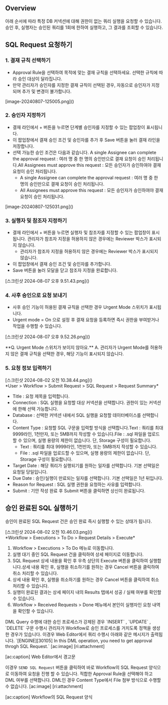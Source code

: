 
## Overview
아래 순서에 따라 특정 DB 커넥션에 대해 권한이 없는 쿼리 실행을 요청할 수 있습니다. 승인 후, 실행자는 승인된 쿼리를 1회에 한하여 실행하고, 그 결과를 조회할 수 있습니다.

## SQL Request 요청하기
### 1. 결재 규칙 선택하기
* Approval Rule을 선택하여 목적에 맞는 결재 규칙을 선택하세요. 선택한 규칙에 따라 승인 대상이 달라집니다.
* 만약 관리자가 승인자를 지정한 결재 규칙이 선택된 경우, 자동으로 승인자가 지정되며 추가 및 변경이 불가합니다.

<p align="center">
<div>[image-20240807-125005.png]()</div>
</p>

### 2. 승인자 지정하기
* 결재 라인에서 + 버튼을 누르면 단계별 승인자를 지정할 수 있는 팝업창이 표시됩니다.
* 이 팝업창에서 결재 승인 조건 및 승인자를 추가 후 Save 버튼을 눌러 결재 라인을 저장합니다.
* 선택 가능한 승인 조건은 다음과 같습니다. A single Assignee can complete the approval request : 여러 명 중 한 명의 승인만으로 결재 요청이 승인 처리됩니다.All Assignees must approve this request : 모든 승인자가 승인하여야 결재 요청이 승인 처리됩니다.
  * A single Assignee can complete the approval request : 여러 명 중 한 명의 승인만으로 결재 요청이 승인 처리됩니다.
  * All Assignees must approve this request : 모든 승인자가 승인하여야 결재 요청이 승인 처리됩니다.

<p align="center">
<div>[image-20240807-125031.png]()</div>
</p>

### 3. 실행자 및 참조자 지정하기
* 결재 라인에서 + 버튼을 누르면 실행자 및 참조자를 지정할 수 있는 팝업창이 표시됩니다. 관리자가 참조자 지정을 허용하지 않은 경우에는 Reviewer 박스가 표시되지 않습니다.
  * 관리자가 참조자 지정을 허용하지 않은 경우에는 Reviewer 박스가 표시되지 않습니다.
* 이 팝업창에서 결재 승인 조건 및 승인자를 추가합니다.
* Save 버튼을 눌러 모달을 닫고 참조자 지정을 완료합니다.

<p align="center">
<div>[스크린샷 2024-08-07 오후 9.51.43.png]()</div>
</p>

### 4. 사후 승인으로 요청 보내기
* 사후 승인 기능이 허용된 결재 규칙을 선택한 경우 Urgent Mode 스위치가 표시됩니다.
* Urgent mode = On 으로 설정 후 결재 요청을 등록하면 즉시 권한을 부여받거나 작업을 수행할 수 있습니다.

<p align="center">
<div>[스크린샷 2024-08-07 오후 9.52.26.png]()</div>
</p>

<Callout type="important">
**Q. Urgent Mode 스위치가 보이지 않아요.** 
A. 관리자가 Urgent Mode를 허용하지 않은 결재 규칙을 선택한 경우, 해당 기능이 표시되지 않습니다. 
</Callout>

### 5. 요청 정보 입력하기
<p align="center">
<div>[스크린샷 2024-08-02 오전 10.38.44.png]()</div>
*User &gt; Workflow &gt; Submit Request &gt; SQL Request &gt; Request Summary*
</p>

* Title : 요청 제목을 입력합니다.
* Connection : SQL 실행을 요청할 대상 커넥션을 선택합니다. 권한이 있는 커넥션에 한해 선택 가능합니다.
* Database : 선택한 커넥션 내에서 SQL 실행을 요청할 데이터베이스를 선택합니다.
* Content Type : 요청할 SQL 구문을 입력할 방식을 선택합니다.Text : 쿼리를 최대 9999라인, 1천만자, 또는 5MB까지 작성할 수 있습니다.File : .sql 파일을 업로드할 수 있으며, 실행 용량의 제한이 없습니다. 단, Storage 구성이 필요합니다.
  * Text : 쿼리를 최대 9999라인, 1천만자, 또는 5MB까지 작성할 수 있습니다.
  * File : .sql 파일을 업로드할 수 있으며, 실행 용량의 제한이 없습니다. 단, Storage 구성이 필요합니다.
* Target Date : 해당 쿼리가 실행되기를 원하는 일자를 선택합니다. 기본 선택일은 요청일 당일입니다.
* Due Date : 승인/실행이 만료되는 일자를 선택합니다. 기본 선택일은 1년 뒤입니다.
* Reason for Request : SQL 실행 권한을 요청하는 사유를 입력합니다.
* Submit : 기안 작성 완료 후 Submit 버튼을 클릭하면 상신이 완료됩니다.

## 승인 완료된 SQL 실행하기
승인이 완료된 SQL Request 건은 승인 완료 즉시 실행할 수 있는 상태가 됩니다.

<p align="center">
<div>[스크린샷 2024-08-02 오전 10.46.03.png]()</div>
*Workflow &gt; Executions &gt; To Do &gt; Request Details &gt; Execute*
</p>

1. Workflow > Executions > To Do 메뉴로 이동합니다.
2. 실행 대기 중인 SQL Request 건을 클릭하여 상세 페이지로 이동합니다.
3. SQL Request 상세 내용을 확인 후 우측 상단의 Execute 버튼을 클릭하여 실행합니다.상세 내용 확인 후, 실행을 취소하기를 원하는 경우 Cancel 버튼을 클릭하여 취소 처리할 수 있습니다.
  1. 상세 내용 확인 후, 실행을 취소하기를 원하는 경우 Cancel 버튼을 클릭하여 취소 처리할 수 있습니다.
4. 실행이 완료된 결과는 상세 페이지 내의 Results 탭에서 성공 / 실패 여부를 확인할 수 있습니다.
5. Workflow > Received Requests > Done 메뉴에서 본인이 실행자인 요청 내역을 확인할 수 있습니다.

<Callout type="info">
DML Query 수행에 대한 승인 프로세스가 강제된 경우  `INSERT` , `UPDATE` , `DELETE` 구문 수행시 관리자가 Workflow로 승인 프로세스를 거치도록 정책을 생성한 경우가 있습니다. 이경우 Web Editor에서 쿼리 수행시 아래와 같은 메시지가 출력됩니다.  `[ENGINE][30105] In this DML operation, you need to get approval throgh SQL Request.` 
[ac:image]
[ri:attachment]

[ac:caption]
Web Editor에서 경고문 


이경우 `SEND SQL Request` 버튼을 클릭하여 바로 Workflow의 SQL Request 양식으로 이동하여 요청을 진행 할 수 있습니다.  적합한 Approval Rule을 선택해야 하고 DML 여부를 선택합니다. DML인 경우 Content Type에서 File 첨부 방식으로 수행할 수 없습니다. 
[ac:image]
[ri:attachment]

[ac:caption]
Workflow의 SQL Request 양식 


</Callout>
